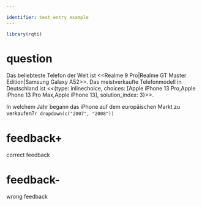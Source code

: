 ---

identifier: test_entry_example
---

```{r setup, echo=FALSE, warning=FALSE}
library(rqti)
```

# question
Das beliebteste Telefon der Welt ist <<Realme 9 Pro|Realme GT Master Edition|Samsung Galaxy A52>>. Das meistverkaufte Telefonmodell in Deutschland ist <<{type: inlinechoice, choices: [Apple iPhone 13 Pro,Apple iPhone 13 Pro Max,Apple iPhone 13], solution_index: 3}>>.


In welchem Jahr begann das iPhone auf dem europäischen Markt zu verkaufen?`r dropdown(c("2007", "2008"))`

# feedback+
correct feedback

# feedback-
wrong feedback
